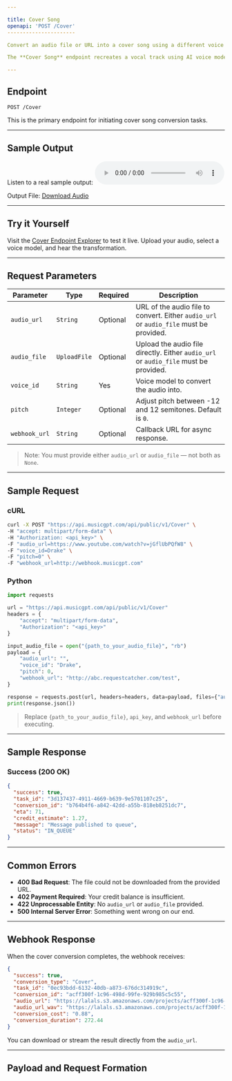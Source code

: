 ```yaml
---

title: Cover Song
openapi: 'POST /Cover'
----------------------

Convert an audio file or URL into a cover song using a different voice model.

The **Cover Song** endpoint recreates a vocal track using AI voice models, allowing for pitch manipulation and background audio transformation. Perfect for covers, remixes, or experimenting with different vocal styles.

---
```


## Endpoint

```http
POST /Cover
```
This is the primary endpoint for initiating cover song conversion tasks.

---

## Sample Output

Listen to a real sample output:
<audio controls="1" controlslist="nodownload nofullscreen noremoteplayback" src="https://lalals.s3.amazonaws.com/projects/acff300f-1c96-498d-99fe-929b985c5c55.mp3">Your browser does not support the audio playback.</audio>

Output File:
<a href="https://lalals.s3.amazonaws.com/projects/acff300f-1c96-498d-99fe-929b985c5c55.wav" target="_blank">Download Audio</a>

---

## Try it Yourself

Visit the [Cover Endpoint Explorer](/api-documentation/endpoint/cover) to test it live. Upload your audio, select a voice model, and hear the transformation.

---

## Request Parameters

| Parameter     | Type         | Required | Description                                                                            |
| ------------- | ------------ | -------- | -------------------------------------------------------------------------------------- |
| `audio_url`   | `String`     | Optional | URL of the audio file to convert. Either `audio_url` or `audio_file` must be provided. |
| `audio_file`  | `UploadFile` | Optional | Upload the audio file directly. Either `audio_url` or `audio_file` must be provided.   |
| `voice_id`    | `String`     | Yes      | Voice model to convert the audio into.                                                 |
| `pitch`       | `Integer`    | Optional | Adjust pitch between -12 and 12 semitones. Default is `0`.                             |
| `webhook_url` | `String`     | Optional | Callback URL for async response.                                                       |

> Note: You must provide either `audio_url` or `audio_file` — not both as `None`.

---

## Sample Request

### cURL

```bash
curl -X POST "https://api.musicgpt.com/api/public/v1/Cover" \
-H "accept: multipart/form-data" \
-H "Authorization: <api_key>" \
-F "audio_url=https://www.youtube.com/watch?v=jGflUbPQfW8" \
-F "voice_id=Drake" \
-F "pitch=0" \
-F "webhook_url=http://webhook.musicgpt.com"
```

### Python

```python
import requests

url = "https://api.musicgpt.com/api/public/v1/Cover"
headers = {
    "accept": "multipart/form-data",
    "Authorization": "<api_key>"
}

input_audio_file = open("{path_to_your_audio_file}", "rb")
payload = {
    "audio_url": "",
    "voice_id": "Drake",
    "pitch": 0,
    "webhook_url": "http://abc.requestcatcher.com/test",
}

response = requests.post(url, headers=headers, data=payload, files={"audio_file": input_audio_file})
print(response.json())
```

> Replace `{path_to_your_audio_file}`, `api_key`, and `webhook_url` before executing.

---

## Sample Response

### Success (200 OK)

```json
{
  "success": true,
  "task_id": "3d137437-4911-4669-b639-9e5701107c25",
  "conversion_id": "b764b4f6-a842-42dd-a55b-818eb8251dc7",
  "eta": 71,
  "credit_estimate": 1.27,
  "message": "Message published to queue",
  "status": "IN_QUEUE"
}
```

---

## Common Errors

* **400 Bad Request**: The file could not be downloaded from the provided URL.
* **402 Payment Required**: Your credit balance is insufficient.
* **422 Unprocessable Entity**: No `audio_url` or `audio_file` provided.
* **500 Internal Server Error**: Something went wrong on our end.

---

## Webhook Response

When the cover conversion completes, the webhook receives:

```json
{
  "success": true,
  "conversion_type": "Cover",
  "task_id": "0ec93bdd-6132-40db-a873-676dc314919c",
  "conversion_id": "acff300f-1c96-498d-99fe-929b985c5c55",
  "audio_url": "https://lalals.s3.amazonaws.com/projects/acff300f-1c96-498d-99fe-929b985c5c55.mp3",
  "audio_url_wav": "https://lalals.s3.amazonaws.com/projects/acff300f-1c96-498d-99fe-929b985c5c55.wav",
  "conversion_cost": "0.88",
  "conversion_duration": 272.44
}
```

You can download or stream the result directly from the `audio_url`.

---

## Payload and Request Formation

